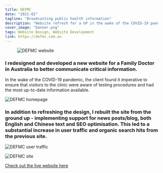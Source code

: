 ```yaml
---
title: DEFMC
date: "2021-02"
tagline: "Broadcasting public health information"
description: "Website refresh for a GP in the wake of the COVID-19 pandemic."
cover_image: "banner.png"
tags: Website Design, Website Development
link: https://defmc.com.au
---
```



<figure className={props.responsive}>

![DEFMC website](./banner.png)

</figure>

<section className={`${props.info} ${props.columns}`}>

<ProjectInfo tags={props.frontmatter.tags} date={props.frontmatter.date} link={props.frontmatter.link} />

<div className={props.block}>

### I redesigned and developed a new website for a Family Doctor in Australia to better communicate critical information.

In the wake of the COVID-19 pandemic, the client found it imperative to ensure that visitors to the clinic were aware of testing procedures and had the most up-to-date information available.

</div>

</section>

<div className="m-5">

![DEFMC homepage](./home.png)

</div>

<div className={props.block}>

### In addition to refreshing the design, I rebuilt the site from the ground up - implementing support for news posts/blog, both English and Chinese text and SEO optimisation. This led to a substantial increase in user traffic and organic search hits from the previous site.

![DEFMC user traffic](./graph.png)

</div>

<div className="m-5">

![DEFMC site](./team.png)

<caption><a href={props.frontmatter.link} target="_blank" rel="noopen noreferrer">

Check out the live website here

</a></caption>

</div>
